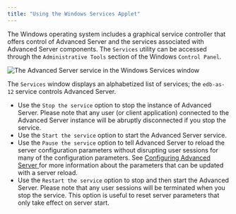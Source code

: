 ```yaml
---
title: "Using the Windows Services Applet"
---
```


<div id="using_the_windows_services_applet" class="registered_link"></div>


The Windows operating system includes a graphical service controller that offers control of Advanced Server and the services associated with Advanced Server components. The `Services` utility can be accessed through the `Administrative Tools` section of the Windows `Control Panel`.

![*The Advanced Server service in the Windows Services window*](../images/advanced_server_services.png)

The `Services` window displays an alphabetized list of services; the `edb-as-12` service controls Advanced Server.

  - Use the `Stop the service` option to stop the instance of Advanced Server. Please note that any user (or client application) connected to the Advanced Server instance will be abruptly disconnected if you stop the service.
  - Use the `Start the service` option to start the Advanced Server service.
  - Use the `Pause the service` option to tell Advanced Server to reload the server configuration parameters without disrupting user sessions for many of the configuration parameters. See [Configuring Advanced Server ](../04_configuring_advanced_server/index#configuring_advanced_server) for more information about the parameters that can be updated with a server reload.
  - Use the `Restart the service` option to stop and then start the Advanced Server. Please note that any user sessions will be terminated when you stop the service. This option is useful to reset server parameters that only take effect on server start.
